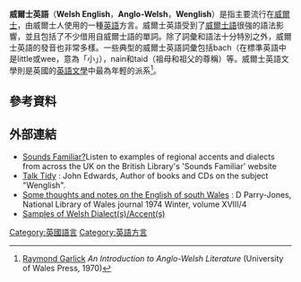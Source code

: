 {{Infobox language
| name          = 威尔士英语
| nativename    = {{lang|en|Welsh English}}
| familycolor   = 印欧语系
| pronunciation = 
| states        = {{WAL}}
| speakers      = 
| date          = 
| speakers2     = 
<!-- 過時參數 | rank          = 母语：第3<br />总数：第2 -->
| fam1          = [[印歐語系|印歐語系]]
| fam2          = [[日耳曼语族|日耳曼语族]]
| fam3          = [[西日耳曼语支|西日耳曼语支]]
| fam4          = <span style="font-size:smaller;">[[盎格魯-弗里西語|盎格魯-弗里西語]]</span>
| fam5          = [[古英語|盎格鲁-撒克遜语]]
| fam6          = [[英語|英語]]
| nation        = 
| agency        = 
| iso1          = 
| iso2          = 
| iso3          = 
| map           = 
}}
{{英语方言}}
'''威爾士英語'''（'''Welsh English'''，'''Anglo-Welsh'''，'''Wenglish'''）是指主要流行在[[威爾士|威爾士]]，由威爾士人使用的一種[[英語|英語]]方言。威爾士英語受到了[[威爾士語|威爾士語]]很強的語法影響，並且包括了不少借用自威爾士語的單詞。除了詞彙和語法十分特別之外，威爾士英語的發音也非常多樣。一些典型的威爾士英語詞彙包括bach（在標準英語中是little或wee，意為「小」），nain和taid（祖母和祖父的尊稱）等。威爾士英語文學則是英國的[[英語文學|英語文學]]中最為年輕的派系<ref>[[Raymond_Garlick|Raymond Garlick]] ''An Introduction to Anglo-Welsh Literature'' (University of Wales Press, 1970)</ref>。

==參考資料==
{{reflist}}

==外部連結==
*[http://www.bl.uk/soundsfamiliar Sounds Familiar?]{{spaced ndash}}Listen to examples of regional accents and dialects from across the UK on the British Library's 'Sounds Familiar' website
* [http://www.talktidy.com Talk Tidy] {{Wayback|url=http://www.talktidy.com/ |date=20191207162407 }} : John Edwards, Author of books and CDs on the subject "Wenglish".
* [https://web.archive.org/web/20050325093722/http://www.genuki.org.uk/big/wal/Thoughts.html Some thoughts and notes on the English of south Wales] : D Parry-Jones, National Library of Wales journal 1974 Winter, volume XVIII/4
* [http://www.ku.edu/~idea/europe/wales/wales.htm Samples of Welsh Dialect(s)/Accent(s)] {{Wayback|url=http://www.ku.edu/~idea/europe/wales/wales.htm |date=20060626174623 }}

[[Category:英國語言|Category:英國語言]]
[[Category:英語方言|Category:英語方言]]